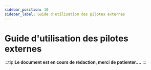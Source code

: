 ```yaml
---
sidebar_position: 10
sidebar_label: Guide d'utilisation des pilotes externes
---
```



# Guide d'utilisation des pilotes externes

:::tip
    **Le document est en cours de rédaction, merci de patienter....**
:::
